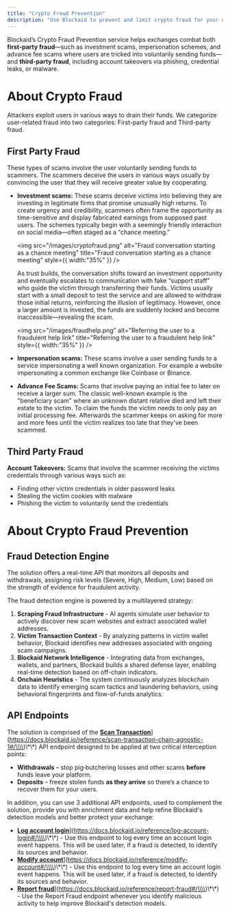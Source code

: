 ```yaml
---
title: "Crypto Fraud Prevention"
description: "Use Blockaid to prevent and limit crypto fraud for your users"
---
```


Blockaid’s Crypto Fraud Prevention service helps exchanges combat both **first-party fraud**—such as investment scams, impersonation schemes, and advance fee scams where users are tricked into voluntarily sending funds—and **third-party fraud**, including account takeovers via phishing, credential leaks, or malware.

# About Crypto Fraud
Attackers exploit users in various ways to drain their funds. We categorize user-related fraud into two categories: First-party fraud and Third-party fraud.

## First Party Fraud
These types of scams involve the user voluntarily sending funds to scammers. The scammers deceive the users in various ways usually by convincing the user that they will receive greater value by cooperating.

- **Investment scams:** These scams deceive victims into believing they are investing in legitimate firms that promise unusually high returns. To create urgency and credibility, scammers often frame the opportunity as time-sensitive and display fabricated earnings from supposed past users. The schemes typically begin with a seemingly friendly interaction on social media—often staged as a “chance meeting.”

  <img
    src="/images/cryptofraud.png"
    alt="Fraud conversation starting as a chance meeting"
    title="Fraud conversation starting as a chance meeting"
    style={{ width:"35%" }}
  />

  As trust builds, the conversation shifts toward an investment opportunity and eventually escalates to communication with fake “support staff” who guide the victim through transferring their funds. Victims usually start with a small deposit to test the service and are allowed to withdraw those initial returns, reinforcing the illusion of legitimacy. However, once a larger amount is invested, the funds are suddenly locked and become inaccessible—revealing the scam.

  <img
    src="/images/fraudhelp.png"
    alt="Referring the user to a fraudulent help link"
    title="Referring the user to a fraudulent help link"
    style={{ width:"35%" }}
  />
- **Impersonation scams:** These scams involve a user sending funds to a service impersonating a well known organization. For example a website impersonating a common exchange like Coinbase or Binance.
- **Advance Fee Scams:** Scams that involve paying an initial fee to later on receive a larger sum. The classic well-known example is the "beneficiary scam" where an unknown distant relative died and left their estate to the victim. To claim the funds the victim needs to only pay an initial processing fee. Afterwards the scammer keeps on asking for more and more fees until the victim realizes too late that they've been scammed.

## Third Party Fraud
**Account Takeovers:** Scams that involve the scammer receiving the victims credentials through various ways such as:

- Finding other victim credentials in older password leaks
- Stealing the victim cookies with malware
- Phishing the victim to voluntarily send the credentials


<MySnippet />

# About Crypto Fraud Prevention
## Fraud Detection Engine
The solution offers a real-time API that monitors all deposits and withdrawals, assigning risk levels (Severe, High, Medium, Low) based on the strength of evidence for fraudulent activity.

The fraud detection engine is powered by a multilayered strategy:

1. **Scraping Fraud Infrastructure** - AI agents simulate user behavior to actively discover new scam websites and extract associated wallet addresses.
2. **Victim Transaction Context** - By analyzing patterns in victim wallet behavior, Blockaid identifies new addresses associated with ongoing scam campaigns.
3. **Blockaid Network Intelligence** - Integrating data from exchanges, wallets, and partners, Blockaid builds a shared defense layer, enabling real-time detection based on off-chain indicators.
4. **Onchain Heuristics** - The system continuously analyzes blockchain data to identify emerging scam tactics and laundering behaviors, using behavioral fingerprints and flow-of-funds analytics.

## API Endpoints
The solution is comprised of the [**Scan Transaction**](**[**https://docs.blockaid.io/reference/scan-transaction-chain-agnostic-1#/)](https://docs.blockaid.io/reference/scan-transaction-chain-agnostic-1#/\\\\)\\\*\\\*) API endpoint designed to be applied at two critical interception points:

- **Withdrawals** – stop pig‑butchering losses and other scams **before** funds leave your platform.
- **Deposits** – freeze stolen funds **as they arrive** so there’s a chance to recover them for your users.

In addition, you can use 3 additional API endpoints, used to complement the solution, provide you with enrichment data and help refine Blockaid's detection models and better protect your exchange:

- [**Log account login**](**[**https://docs.blockaid.io/reference/log-account-login#/)](https://docs.blockaid.io/reference/log-account-login#/\\\\)\\\*\\\*) - Use this endpoint to log every time an account login event happens. This will be used later, if a fraud is detected, to identify its sources and behavior.
- [**Modify account**](**[**https://docs.blockaid.io/reference/modify-account#/)](https://docs.blockaid.io/reference/modify-account#/\\\\)\\\*\\\*) - Use this endpoint to log every time an account login event happens. This will be used later, if a fraud is detected, to identify its sources and behavior.
- [**Report fraud**](**[**https://docs.blockaid.io/reference/report-fraud#/)](https://docs.blockaid.io/reference/report-fraud#/\\\\)\\\*\\\*) -  Use the Report Fraud endpoint whenever you identify malicious activity to help improve Blockaid's detection models.